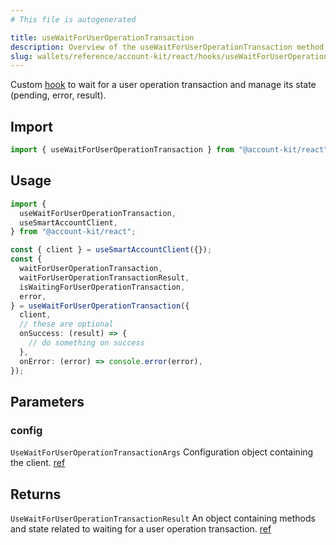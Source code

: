```yaml
---
# This file is autogenerated

title: useWaitForUserOperationTransaction
description: Overview of the useWaitForUserOperationTransaction method
slug: wallets/reference/account-kit/react/hooks/useWaitForUserOperationTransaction
---
```


Custom [hook](https://github.com/alchemyplatform/aa-sdk/blob/main/account-kit/react/src/hooks/useWaitForUserOperationTransaction.ts) to wait for a user operation transaction and manage its state (pending, error, result).

## Import

```ts
import { useWaitForUserOperationTransaction } from "@account-kit/react";
```

## Usage

```ts twoslash
import {
  useWaitForUserOperationTransaction,
  useSmartAccountClient,
} from "@account-kit/react";

const { client } = useSmartAccountClient({});
const {
  waitForUserOperationTransaction,
  waitForUserOperationTransactionResult,
  isWaitingForUserOperationTransaction,
  error,
} = useWaitForUserOperationTransaction({
  client,
  // these are optional
  onSuccess: (result) => {
    // do something on success
  },
  onError: (error) => console.error(error),
});
```

## Parameters

### config

`UseWaitForUserOperationTransactionArgs`
Configuration object containing the client. [ref](https://github.com/alchemyplatform/aa-sdk/blob/main/account-kit/react/src/hooks/useWaitForUserOperationTransaction.ts#L15)

## Returns

`UseWaitForUserOperationTransactionResult`
An object containing methods and state related to waiting for a user operation transaction. [ref](https://github.com/alchemyplatform/aa-sdk/blob/main/account-kit/react/src/hooks/useWaitForUserOperationTransaction.ts#L19)
